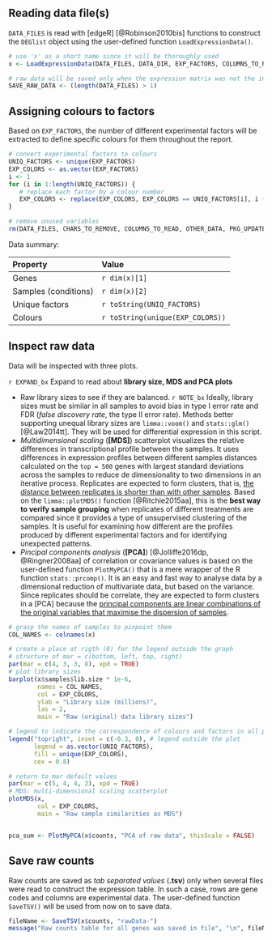 
## Reading data file(s)

`DATA_FILES` is read with [edgeR] [@Robinson2010bis] functions to construct the `DEGlist` object using the user-defined function `LoadExpressionData()`.

```r
# use 'x' as a short name since it will be thoroughly used
x <- LoadExpressionData(DATA_FILES, DATA_DIR, EXP_FACTORS, COLUMNS_TO_READ)

# raw data will be saved only when the expression matrix was not the input file
SAVE_RAW_DATA <- (length(DATA_FILES) > 1)
```


## Assigning colours to factors

Based on `EXP_FACTORS`, the number of different experimental factors will be extracted to define specific colours for them throughout the report.

```r
# convert experimental factors to colours
UNIQ_FACTORS <- unique(EXP_FACTORS)
EXP_COLORS <- as.vector(EXP_FACTORS)
i <- 1
for (i in 1:length(UNIQ_FACTORS)) {
   # replace each factor by a colour number
   EXP_COLORS <- replace(EXP_COLORS, EXP_COLORS == UNIQ_FACTORS[i], i + 1)
}

# remove unused variables
rm(DATA_FILES, CHARS_TO_REMOVE, COLUMNS_TO_READ, OTHER_DATA, PKG_UPDATE)
```


Data summary:

Property   | Value
:--------- | :------
Genes      | `r dim(x)[1]`
Samples (conditions) | `r dim(x)[2]`
Unique factors       | `r toString(UNIQ_FACTORS)`
Colours              | `r toString(unique(EXP_COLORS))`


## Inspect raw data {#origSizeMDS}

Data will be inspected with three plots.

[START EXPANDIBLE]: #
`r EXPAND_bx` 
Expand to read about <b>library size, MDS and PCA plots</b></summary>

* Raw library sizes to see if they are balanced. 
`r NOTE_bx` Ideally, library sizes must be similar in all samples to avoid bias in type I error rate and FDR (_false discovery rate_, the type II error rate). Methods better supporting unequal library sizes are `limma::voom()` and `stats::glm()` [@Law2014tt]. They will be used for differential expression in this script.
* _Multidimensional scaling_ (**[MDS]**) scatterplot visualizes the relative differences in transcriptional profile between the samples. It uses differences in expression profiles between different samples distances calculated on the `top = 500` genes with largest standard deviations across the samples to reduce de dimensionality to two dimensions in an iterative process. Replicates are expected to form clusters, that is, [the distance between replicates is shorter than with other samples](https://richardlent.github.io/post/multivariate-analysis-with-r/#multidimensional-scaling). Based on the `limma::plotMDS()` function [@Ritchie2015aa], this is the **best way to verify sample grouping** when replicates of different treatments are compared since it provides a type of unsupervised clustering of the samples. It is useful for examining how different are the profiles produced by different experimental factors and for identifying unexpected patterns.
* _Pincipal components analysis_ (**[PCA]**) [@Jolliffe2016dp, @Ringner2008aa] of correlation or covariance values is based on the user-defined function `PlotMyPCA()` that is a mere wrapper of the R function `stats::prcomp()`. It is an easy and fast way to analyse data by a dimensional reduction of multivariate data, but based on the variance. Since replicates should be correlate, they are expected to form clusters in a [PCA] because the [principal components are linear combinations of the original variables that maximise the dispersion of samples](https://richardlent.github.io/post/multivariate-analysis-with-r/#principal-components-analysis).

</details> 
[END EXPANDIBLE]: #



```r
# grasp the names of samples to pinpoint them
COL_NAMES <- colnames(x)

# create a place at rigth (8) for the legend outside the graph
# structure of mar = c(bottom, left, top, right)
par(mar = c(4, 3, 3, 8), xpd = TRUE) 
# plot library sizes
barplot(x$samples$lib.size * 1e-6, 
        names = COL_NAMES, 
        col = EXP_COLORS,
        ylab = "Library size (millions)", 
        las = 2, 
        main = "Raw (original) data library sizes") 

# legend to indicate the correspondence of colours and factors in all plots
legend("topright", inset = c(-0.3, 0), # legend outside the plot 
       legend = as.vector(UNIQ_FACTORS), 
       fill = unique(EXP_COLORS),
       cex = 0.8)

# return to mar default values
par(mar = c(5, 4, 4, 2), xpd = TRUE)
# MDS: multi-dimensional scaling scatterplot
plotMDS(x, 
        col = EXP_COLORS, 
        main = "Raw sample similarities as MDS")


pca_sum <- PlotMyPCA(x$counts, "PCA of raw data", thisScale = FALSE)
```




## Save raw counts 

Raw counts are saved as _tab separated values_ (**.tsv**) only when several files were read to construct the expression table. In such a case, rows are gene codes and columns are experimental data. The user-defined function `SaveTSV()` will be used from now on to save data.


```r
fileName <- SaveTSV(x$counts, "rawData-")
message("Raw counts table for all genes was saved in file", "\n", fileName)
```

